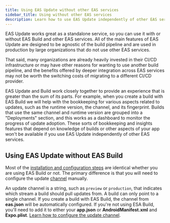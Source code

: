 ```yaml
---
title: Using EAS Update without other EAS services
sidebar_title: Using without other EAS services
description: Learn how to use EAS Update independently of other EAS services, such as Build.
---
```



EAS Update works great as a standalone service, so you can use it with or without EAS Build and other EAS services. All of the main features of EAS Update are designed to be agnostic of the build pipeline and are used in production by large organizations that do not use other EAS services.

That said, many organizations are already heavily invested in their CI/CD infrastructure or may have other reasons for wanting to use another build pipeline, and the benefits offered by deeper integration across EAS services may not be worth the switching costs of migrating to a different CI/CD provider.

<Collapsible summary="What are the downsides of using EAS Update without other EAS services?">

EAS Update and Build work closely together to provide an experience that is greater than the sum of its parts. For example, when you create a build with EAS Build we will help with the bookkeeping for various aspects related to updates, such as the runtime version, the channel, and its fingerprint. Builds that use the same channel and runtime version are grouped into a "Deployments" section, and this works as a dashboard to monitor the progress of update adoption. These sorts of bookkeeping and insights features that depend on knowledge of builds or other aspects of your app won't be available if you use EAS Update independently of other EAS services.

</Collapsible>

## Using EAS Update without EAS Build

Most of the [installation and configuration steps](/eas-update/getting-started) are identical whether you are using EAS Build or not. The primary difference is that you will need to configure the update [channel](/eas-update/eas-cli/) manually.

An update channel is a string, such as `preview` or `production`, that indicates which stream a build should pull updates from. A build can only point to a single channel. If you create a build with EAS Build, the channel from **eas.json** will be automatically configured. If you're not using ESA Build, you'll need to add it to either your **app.json** or **AndroidManifest.xml** and **Expo.plist**. [Learn how to configure the update channel](/eas-update/getting-started/#configure-the-update-channel).
